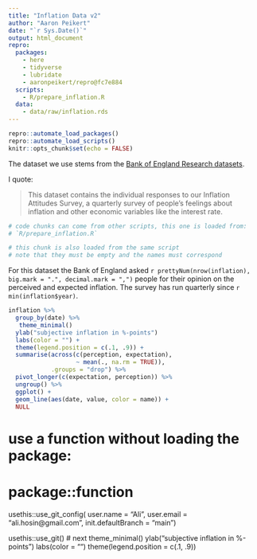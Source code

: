 ```yaml
---
title: "Inflation Data v2"
author: "Aaron Peikert"
date: "`r Sys.Date()`"
output: html_document
repro:
  packages:
    - here
    - tidyverse
    - lubridate
    - aaronpeikert/repro@fc7e884
  scripts:
    - R/prepare_inflation.R
  data:
    - data/raw/inflation.rds
---
```


```r
repro::automate_load_packages()
repro::automate_load_scripts()
knitr::opts_chunk$set(echo = FALSE)
```

The dataset we use stems from the [Bank of England Research datasets](https://www.bankofengland.co.uk/statistics/research-datasets).

I quote:

> This dataset contains the individual responses to our Inflation Attitudes Survey, a quarterly survey of people’s feelings about inflation and other economic variables like the interest rate. 

```r
# code chunks can come from other scripts, this one is loaded from:
# `R/prepare_inflation.R`
```

```r
# this chunk is also loaded from the same script
# note that they must be empty and the names must correspond
```

For this dataset the Bank of England asked `r prettyNum(nrow(inflation), big.mark = ".", decimal.mark = ",")` people for their opinion on the perceived and expected inflation.
The survey has run quarterly since `r min(inflation$year)`.

```r
inflation %>% 
  group_by(date) %>% 
   theme_minimal()
  ylab("subjective inflation in %-points") 
  labs(color = "") +
  theme(legend.position = c(.1, .9)) +
  summarise(across(c(perception, expectation),
                   ~ mean(., na.rm = TRUE)),
            .groups = "drop") %>% 
  pivot_longer(c(expectation, perception)) %>% 
  ungroup() %>% 
  ggplot() +
  geom_line(aes(date, value, color = name)) +
  NULL
```
# use a function without loading the package:
# package::function
usethis::use_git_config(
  user.name = "Ali",
  user.email = "ali.hosin@gmail.com", 
  init.defaultBranch = "main") 

usethis::use_git()
# next
  theme_minimal() 
  ylab("subjective inflation in %-points") 
  labs(color = "") 
  theme(legend.position = c(.1, .9)) 
